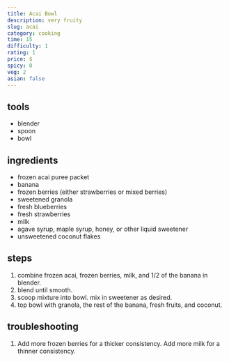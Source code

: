 ```yaml
---
title: Acai Bowl
description: very fruity
slug: acai
category: cooking
time: 15
difficulty: 1
rating: 1
price: $
spicy: 0
veg: 2
asian: false
---
```


## tools
 - blender
 - spoon
 - bowl
 
## ingredients
- frozen acai puree packet
- banana
- frozen berries (either strawberries or mixed berries)
- sweetened granola
- fresh blueberries
- fresh strawberries
- milk
- agave syrup, maple syrup, honey, or other liquid sweetener
- unsweetened coconut flakes
  

## steps
1. combine frozen acai, frozen berries, milk, and 1/2 of the banana in blender. <Footnote n='1' client:idle />
2. blend until smooth.
3. scoop mixture into bowl. mix in sweetener as desired.
4. top bowl with granola, the rest of the banana, fresh fruits, and coconut.

## troubleshooting
1. <FootnoteRef n='1' client:idle>Add more frozen berries for a thicker consistency. Add more milk for a thinner consistency.</FootnoteRef>
